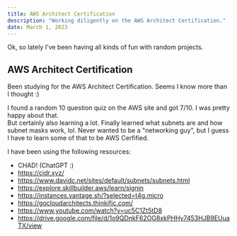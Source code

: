 ```yaml
---
title: AWS Architect Certification
description: "Working diligently on the AWS Architect Certification."
date: March 1, 2023
---
```


Ok, so lately I've been having all kinds of fun with random projects. 


## AWS Architect Certification

Been studying for the AWS Architect Certification.  Seems I know more than I thought :)

I found a random 10 question quiz on the AWS site and got 7/10.  I was pretty happy about that.  
But certainly also learning a lot.  Finally learned what subnets are and how subnet masks work, lol.
Never wanted to be a "networking guy", but I guess I have to learn some of that to be AWS Cerfified.

I have been using the following resources:
- CHAD!  (ChatGPT :)
- https://cidr.xyz/
- https://www.davidc.net/sites/default/subnets/subnets.html
- https://explore.skillbuilder.aws/learn/signin
- https://instances.vantage.sh/?selected=t4g.micro
- https://gocloudarchitects.thinkific.com/
- https://www.youtube.com/watch?v=uc5C1Zt5tD8
- https://drive.google.com/file/d/1o9QDnkF62OG8xkPHHy7453HJB9EUuaTX/view 

